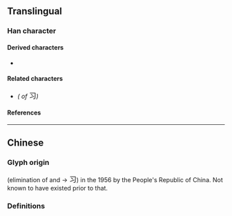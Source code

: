 {{also|習}}
{{character info}}

==Translingual==
{{stroke order|strokes=3}}
{{stroke order|type=animate}}

===Han character===
{{Han char|rn=5|rad=乙|as=02|sn=3|four=17120|canj=SIM|ids=⿹𠃌冫}}

====Derived characters====
* {{l|mul|[[𮡦]], [[𠁨]], [[羽]]<!-- Modern form is pictographic and not actually derived from 习 -->, [[𡰳]]}} <!-- Characters that are too complex: 𧢯 𩙣 -->

====Related characters====
* {{l|mul|[[習]]}} ''({{w|Traditional Chinese|Traditional form}} of'' <big>习</big>'')''

====References====
{{Han ref|kx=0084.051|hdz=10051.030|uh=4E60}}

----

==Chinese==

===Glyph origin===
{{Han simp}} (elimination of {{l|zh|白}} and {{l|zh|羽}} → <big>习</big>) in the 1956 {{w|Chinese Character Simplification Scheme}} by the People's Republic of China. Not known to have existed prior to that. <!-- Refer https://zh.wikisource.org/wiki/漢字簡化方案 -->

===Definitions===
{{zh-see|習}} <!-- Not a variant form of 習. Taiwan's Dictionary of Variant Characters lists 大陸 《簡化字總表．第一表》 as its source of reference. -->
